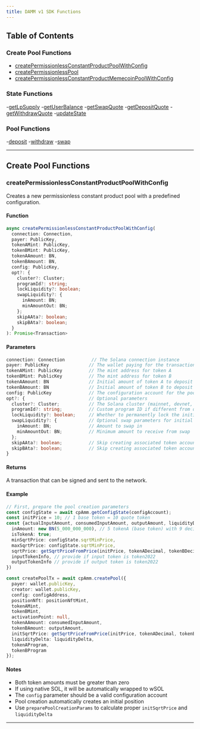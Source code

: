```yaml
---
title: DAMM v1 SDK Functions
---
```


## Table of Contents

### Create Pool Functions
- [createPermissionlessConstantProductPoolWithConfig](#createPermissionlessConstantProductPoolWithConfig)
- [createPermissionlessPool](#createPermissionlessPool)
- [createPermissionlessConstantProductMemecoinPoolWithConfig](#createPermissionlessConstantProductMemecoinPoolWithConfig)

### State Functions
-[getLpSupply](#getLpSupply)
-[getUserBalance](#getUserBalance)
-[getSwapQuote](#getSwapQuote)
-[getDepositQuote](#getDepositQuote)
-[getWithdrawQuote](#getWithdrawQuote)
-[updateState](#updateState)

### Pool Functions
-[deposit](#deposit)
-[withdraw](#withdraw)
-[swap](#swap)

---

## Create Pool Functions

### createPermissionlessConstantProductPoolWithConfig

Creates a new permissionless constant product pool with a predefined configuration.

#### Function
```typescript
async createPermissionlessConstantProductPoolWithConfig(
  connection: Connection,
  payer: PublicKey,
  tokenAMint: PublicKey,
  tokenBMint: PublicKey,
  tokenAAmount: BN,
  tokenBAmount: BN,
  config: PublicKey,
  opt?: {
    cluster?: Cluster;
    programId?: string;
    lockLiquidity?: boolean;
    swapLiquidity?: {
      inAmount: BN;
      minAmountOut: BN;
    };
    skipAAta?: boolean;
    skipBAta?: boolean;
  }
): Promise<Transaction>
```

#### Parameters
```typescript
connection: Connection          // The Solana connection instance
payer: PublicKey               // The wallet paying for the transaction
tokenAMint: PublicKey          // The mint address for token A
tokenBMint: PublicKey          // The mint address for token B
tokenAAmount: BN               // Initial amount of token A to deposit
tokenBAmount: BN               // Initial amount of token B to deposit
config: PublicKey              // The configuration account for the pool
opt?: {                        // Optional parameters
  cluster?: Cluster;           // The Solana cluster (mainnet, devnet, etc.)
  programId?: string;          // Custom program ID if different from default
  lockLiquidity?: boolean;     // Whether to permanently lock the initial liquidity
  swapLiquidity?: {            // Optional swap parameters for initial liquidity
    inAmount: BN;              // Amount to swap in
    minAmountOut: BN;          // Minimum amount to receive from swap
  };
  skipAAta?: boolean;          // Skip creating associated token account for token A
  skipBAta?: boolean;          // Skip creating associated token account for token B
}
```

#### Returns

A transaction that can be signed and sent to the network.

#### Example
```typescript
// First, prepare the pool creation parameters
const configState = await cpAmm.getConfigState(configAccount);
const initPrice = 10; // 1 base token = 10 quote token
const {actualInputAmount, consumedInputAmount, outputAmount, liquidityDelta} = cpAmm.getDepositQuote({
  inAmount: new BN(5_000_000_000), // 5 tokenA (base token) with 9 decimals
  isTokenA: true;
  minSqrtPrice: configState.sqrtMinPrice,
  maxSqrtPrice: configState.sqrtMinPrice,
  sqrtPrice: getSqrtPriceFromPrice(initPrice, tokenADecimal, tokenBDecimal),
  inputTokenInfo, // provide if input token is token2022
  outputTokenInfo // provide if output token is token2022
})

const createPoolTx = await cpAmm.createPool({
  payer: wallet.publicKey,
  creator: wallet.publicKey,
  config: configAddress,
  positionNft: positionNftMint,
  tokenAMint,
  tokenBMint,
  activationPoint: null,
  tokenAAmount: consumedInputAmount,
  tokenBAmount: outputAmount,
  initSqrtPrice: getSqrtPriceFromPrice(initPrice, tokenADecimal, tokenBDecimal);,
  liquidityDelta: liquidityDelta,
  tokenAProgram,
  tokenBProgram
});
```

#### Notes
- Both token amounts must be greater than zero
- If using native SOL, it will be automatically wrapped to wSOL
- The `config` parameter should be a valid configuration account
- Pool creation automatically creates an initial position
- Use `preparePoolCreationParams` to calculate proper `initSqrtPrice` and `liquidityDelta`

---